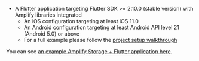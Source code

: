 * A Flutter application targeting Flutter SDK >= 2.10.0 (stable version) with Amplify libraries integrated
  * An iOS configuration targeting at least iOS 11.0
  * An Android configuration targeting at least Android API level 21 (Android 5.0) or above
  * For a full example please follow the [project setup walkthrough](/lib/project-setup/create-application)

You can see [an example Amplify Storage + Flutter application here](https://github.com/aws-amplify/amplify-flutter/tree/main/packages/storage/amplify_storage_s3/example).
